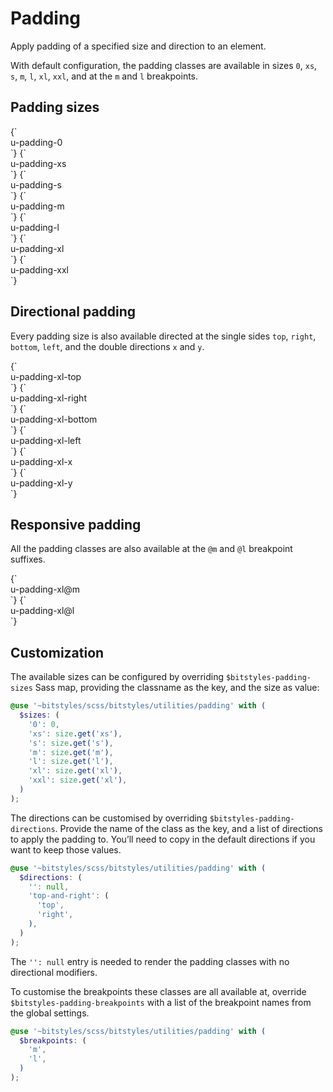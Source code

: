 
<Meta title="Utilities/padding" />

# Padding

Apply padding of a specified size and direction to an element.

With default configuration, the padding classes are available in sizes `0`, `xs`, `s`, `m`, `l`, `xl`, `xxl`, and at the `m` and `l` breakpoints.

## Padding sizes

<Canvas>
  <Story name="padding-0">
    {`
      <div class="u-bg-brand-2 u-padding-m">
        <div class="u-bg-background u-padding-0">u-padding-0</div>
      </div>
    `}
  </Story>
  <Story name="padding-xs">
    {`
      <div class="u-bg-brand-2 u-padding-m">
        <div class="u-bg-background u-padding-xs">u-padding-xs</div>
      </div>
    `}
  </Story>
  <Story name="padding-s">
    {`
      <div class="u-bg-brand-2 u-padding-m">
        <div class="u-bg-background u-padding-s">u-padding-s</div>
      </div>
    `}
  </Story>
  <Story name="padding-m">
    {`
      <div class="u-bg-brand-2 u-padding-m">
        <div class="u-bg-background u-padding-m">u-padding-m</div>
      </div>
    `}
  </Story>
  <Story name="padding-l">
    {`
      <div class="u-bg-brand-2 u-padding-m">
        <div class="u-bg-background u-padding-l">u-padding-l</div>
      </div>
    `}
  </Story>
  <Story name="padding-xl">
    {`
      <div class="u-bg-brand-2 u-padding-m">
        <div class="u-bg-background u-padding-xl">u-padding-xl</div>
      </div>
    `}
  </Story>
  <Story name="padding-xxl">
    {`
      <div class="u-bg-brand-2 u-padding-m">
        <div class="u-bg-background u-padding-xxl">u-padding-xxl</div>
      </div>
    `}
  </Story>
</Canvas>

## Directional padding

Every padding size is also available directed at the single sides `top`, `right`, `bottom`, `left`, and the double directions `x` and `y`.

<Canvas>
  <Story id="utilities-padding--padding-xl" />
  <Story name="padding-xl-top">
    {`
      <div class="u-bg-brand-2 u-padding-m">
        <div class="u-bg-background u-padding-xl-top">u-padding-xl-top</div>
      </div>
    `}
  </Story>
  <Story name="padding-xl-right">
    {`
      <div class="u-bg-brand-2 u-padding-m">
        <div class="u-bg-background u-padding-xl-right">u-padding-xl-right</div>
      </div>
    `}
  </Story>
  <Story name="padding-xl-bottom">
    {`
      <div class="u-bg-brand-2 u-padding-m">
        <div class="u-bg-background u-padding-xl-bottom">u-padding-xl-bottom</div>
      </div>
    `}
  </Story>
  <Story name="padding-xl-left">
    {`
      <div class="u-bg-brand-2 u-padding-m">
        <div class="u-bg-background u-padding-xl-left">u-padding-xl-left</div>
      </div>
    `}
  </Story>
  <Story name="padding-xl-x">
    {`
      <div class="u-bg-brand-2 u-padding-m">
        <div class="u-bg-background u-padding-xl-x">u-padding-xl-x</div>
      </div>
    `}
  </Story>
  <Story name="padding-xl-y">
    {`
      <div class="u-bg-brand-2 u-padding-m">
        <div class="u-bg-background u-padding-xl-y">u-padding-xl-y</div>
      </div>
    `}
  </Story>
</Canvas>

## Responsive padding

All the padding classes are also available at the `@m` and `@l` breakpoint suffixes.

<Canvas>
  <Story name="padding-xl@m">
    {`
      <div class="u-bg-brand-2 u-padding-m">
        <div class="u-bg-background u-padding-xl@m">u-padding-xl@m</div>
      </div>
    `}
  </Story>
  <Story name="padding-xl@l">
    {`
      <div class="u-bg-brand-2 u-padding-m">
        <div class="u-bg-background u-padding-xl@l">u-padding-xl@l</div>
      </div>
    `}
  </Story>
</Canvas>

## Customization

The available sizes can be configured by overriding `$bitstyles-padding-sizes` Sass map, providing the classname as the key, and the size as value:

```scss
@use '~bitstyles/scss/bitstyles/utilities/padding' with (
  $sizes: (
    '0': 0,
    'xs': size.get('xs'),
    's': size.get('s'),
    'm': size.get('m'),
    'l': size.get('l'),
    'xl': size.get('xl'),
    'xxl': size.get('xl'),
  )
);
```

The directions can be customised by overriding `$bitstyles-padding-directions`. Provide the name of the class as the key, and a list of directions to apply the padding to. You’ll need to copy in the default directions if you want to keep those values.

```scss
@use '~bitstyles/scss/bitstyles/utilities/padding' with (
  $directions: (
    '': null,
    'top-and-right': (
      'top',
      'right',
    ),
  )
);
```

The `'': null` entry is needed to render the padding classes with no directional modifiers.

To customise the breakpoints these classes are all available at, override `$bitstyles-padding-breakpoints` with a list of the breakpoint names from the global settings.

```scss
@use '~bitstyles/scss/bitstyles/utilities/padding' with (
  $breakpoints: (
    'm',
    'l',
  )
);
```
